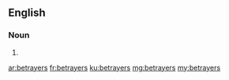 ==English==

===Noun===
{{head|en|plural}}

# {{plural of|betrayer|lang=en}}

[[ar:betrayers]]
[[fr:betrayers]]
[[ku:betrayers]]
[[mg:betrayers]]
[[my:betrayers]]